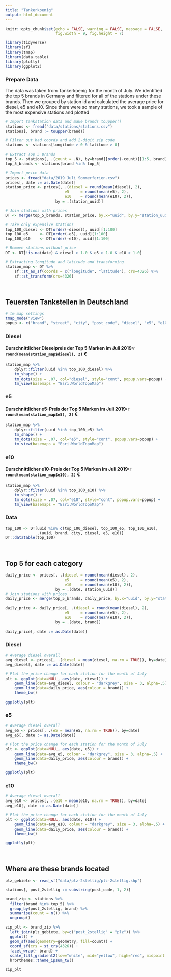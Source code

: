```yaml
---
title: "Tankerkoenig"
output: html_document
---
```


```r
knitr::opts_chunk$set(echo = FALSE, warning = FALSE, message = FALSE, 
                      fig.width = 9, fig.height = 7)

library(tidyverse)
library(sf)
library(tmap)
library(data.table)
library(plotly)
library(ggplot2)

```

### Prepare Data

The data was taken from Tankerkoenig for the month of July. We identified the top 5 brands in Germany and filtered for all of the stations under these brands. Then we grouped by station id and calculated the average price for diesel, e5 and e10. Since there were so many stations, we took a sample of the most expensive stations and plotted


```r
# Import tankstation data and make brands toupper()
stations <- fread("data/stations/stations.csv")
stations[, brand := toupper(brand)]

# Filter out bad coords and add 2-digit zip code
stations <- stations[longitude > 0 & latitude > 0]

# Extract Top 5 Brands
top_5 <- stations[, .(count = .N), by=brand][order(-count)][1:5, brand]
top_5_brands <- stations[brand %in% top_5]

# Import price data
prices <- fread("data/2019_Juli_Sommerferien.csv")
prices[, date := as.Date(date)]
station_price <- prices[, .(diesel = round(mean(diesel), 2),
                          e5     = round(mean(e5), 2),
                          e10    = round(mean(e10), 2)), 
                      by = .(station_uuid)]

# Join stations with prices
DT <- merge(top_5_brands, station_price, by.x="uuid", by.y="station_uuid", all.x=TRUE)

# Take only expensive stations
top_100_diesel <- DT[order(-diesel), uuid][1:100]
top_100_e5     <- DT[order(-e5), uuid][1:100]
top_100_e10    <- DT[order(-e10), uuid][1:100]

# Remove stations without price
DT <- DT[!is.na(date) & diesel > 1.0 & e5 > 1.0 & e10 > 1.0]

# Extracting longitude and latitude and transforming
station_map <- DT %>% 
    sf::st_as_sf(coords = c("longitude", "latitude"), crs=4326) %>% 
    sf::st_transform(crs=4326)
```


<br>

## Teuersten Tankstellen in Deutschland {.tabset}

```r
# tm map settings
tmap_mode("view")
popup <- c("brand", "street", "city", "post_code", "diesel", "e5", "e10")
```

### Diesel

#### Durschnittlicher Dieselpreis der Top 5 Marken im Juli 2019:`r round(mean(station_map$diesel), 2)` €

```r
station_map %>% 
    dplyr::filter(uuid %in% top_100_diesel) %>% 
    tm_shape() + 
    tm_dots(size = .07, col="diesel", style="cont", popup.vars=popup) +
    tm_view(basemaps = "Esri.WorldTopoMap")
```

### e5

#### Durschnittlicher e5-Preis der Top 5 Marken im Juli 2019:`r round(mean(station_map$e5), 2)` €

```r
station_map %>%
    dplyr::filter(uuid %in% top_100_e5) %>% 
    tm_shape() + 
    tm_dots(size = .07, col="e5", style="cont", popup.vars=popup) +
    tm_view(basemaps = "Esri.WorldTopoMap")
```

### e10

#### Durschnittlicher e10-Preis der Top 5 Marken im Juli 2019:`r round(mean(station_map$e10), 2)` €

```r
station_map %>% 
    dplyr::filter(uuid %in% top_100_e10) %>% 
    tm_shape() + 
    tm_dots(size = .07, col="e10", style="cont", popup.vars=popup) +
    tm_view(basemaps = "Esri.WorldTopoMap")
```

### Data

```r
top_100 <- DT[uuid %in% c(top_100_diesel, top_100_e5, top_100_e10),
              .(uuid, brand, city, diesel, e5, e10)]
DT::datatable(top_100)
```


<br>

## Top 5 for each category {.tabset}

```r
daily_price <- prices[, .(diesel = round(mean(diesel), 2),
                          e5     = round(mean(e5), 2),
                          e10    = round(mean(e10), 2)), 
                      by = .(date, station_uuid)]
# Join stations with prices
daily_price <- merge(top_5_brands, daily_price, by.x="uuid", by.y="station_uuid", all.x=TRUE)

daily_price <- daily_price[, .(diesel = round(mean(diesel), 2),
                          e5     = round(mean(e5), 2),
                          e10    = round(mean(e10), 2)), 
                      by = .(date, brand)]

daily_price[, date := as.Date(date)]
```


### Diesel

```r
# Average diesel overall
avg_diesel <- prices[, .(diesel = mean(diesel, na.rm = TRUE)), by=date]
avg_diesel[, date := as.Date(date)]

# Plot the price change for each station for the month of July
plt <- ggplot(data=NULL, aes(date, diesel)) +
    geom_line(data=avg_diesel, colour = "darkgrey", size = 3, alpha=.5) +
    geom_line(data=daily_price, aes(colour = brand)) +
    theme_bw()

ggplotly(plt)
```

### e5

```r
# Average diesel overall
avg_e5 <- prices[, .(e5 = mean(e5, na.rm = TRUE)), by=date]
avg_e5[, date := as.Date(date)]

# Plot the price change for each station for the month of July
plt <- ggplot(data=NULL, aes(date, e5)) +
    geom_line(data=avg_e5, colour = "darkgrey", size = 3, alpha=.5) +
    geom_line(data=daily_price, aes(colour = brand)) +
    theme_bw()

ggplotly(plt)
```

### e10

```r
# Average diesel overall
avg_e10 <- prices[, .(e10 = mean(e10, na.rm = TRUE)), by=date]
avg_e10[, date := as.Date(date)]

# Plot the price change for each station for the month of July
plt <- ggplot(data=NULL, aes(date, e10)) +
    geom_line(data=avg_e10, colour = "darkgrey", size = 3, alpha=.5) +
    geom_line(data=daily_price, aes(colour = brand)) +
    theme_bw()

ggplotly(plt)
```


<br>

## Where are these brands located

```r
plz_gebiete <- read_sf("data/plz-2stellig/plz-2stellig.shp")

stations[, post_2stellig := substring(post_code, 1, 2)]

brand_zip <- stations %>% 
  filter(brand %in% top_5) %>%
  group_by(post_2stellig, brand) %>% 
  summarise(count = n()) %>% 
  ungroup()

zip_plt <- brand_zip %>% 
  left_join(plz_gebiete, by=c("post_2stellig" = "plz")) %>% 
  ggplot() +
  geom_sf(aes(geometry=geometry, fill=count)) +
  coord_sf(crs = st_crs(4326)) +
  facet_wrap(~ brand) +
  scale_fill_gradient2(low="white", mid="yellow", high="red", midpoint = 27) +
  hrbrthemes::theme_ipsum_tw()

zip_plt
```



